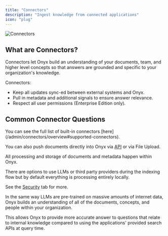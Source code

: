 ```yaml
---
title: "Connectors"
description: "Ingest knowledge from connected applications"
icon: "plug"
---
```


<img src="/assets/overview/core_features/connectors.png" alt="Connectors"/>

## What are Connectors?

Connectors let Onyx build an understanding of your documents, team,
and higher level concepts so that answers are grounded and specific to your organization's knowledge.

Connectors:
- Keep all updates sync-ed between external systems and Onyx.
- Pull in metadata and additional signals to ensure answer relevance.
- Respect all user permissions (Enterprise Edition only).

## Common Connector Questions

<Card title="What are the supported connectors?" icon="list">
  You can see the full list of built-in connectors [here](/admin/connectors/overview#supported-connectors).

  You can also push documents directly into Onyx via [API](/developers/guides/index_files_ingestion_api)
  or via File Upload.
</Card>

<Card title="How do I ensure my data is secure?" icon="lock">
  All processing and storage of documents and metadata happen within Onyx.

  There are options to use LLMs or third party providers during the indexing flow but by default everything is
  processing entirely locally.

  See the [Security](/security/architecture/data_flows) tab for more.
</Card>

<Card title="Why are connectors/indexing important?" icon="circle-nodes">
  In the same way LLMs are pre-trained on massive amounts of internet data,
  Onyx builds an understanding of all of the documents, concepts, and people within your organization.

  This allows Onyx to provide more accurate answer to questions that relate to internal knowledge compared to using the
  applications' provided search APIs at query time.
</Card>
